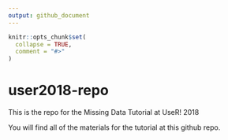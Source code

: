 ```yaml
---
output: github_document
---
```


<!-- README.md is generated from README.Rmd. Please edit that file -->

```r
knitr::opts_chunk$set(
  collapse = TRUE,
  comment = "#>"
)
```
# user2018-repo

This is the repo for the Missing Data Tutorial at UseR! 2018

You will find all of the materials for the tutorial at this github repo.
